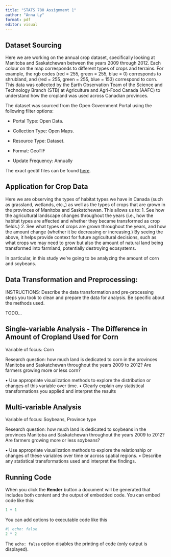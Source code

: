 ```yaml
---
title: "STATS 780 Assignment 1"
author: "Anna Ly"
format: pdf
editor: visual
---
```


## Dataset Sourcing

Here we are working on the annual crop dataset, specifically looking at Manitoba and Saskatchewan between the years 2009 through 2012. Each colour on the map corresponds to different types of crops and terrains. For example, the rgb codes (red = 255, green = 255, blue = 0) corresponds to shrubland, and (red = 255, green = 255, blue = 153) correspond to corn. This data was collected by the Earth Observation Team of the Science and Technology Branch (STB) at Agriculture and Agri-Food Canada (AAFC) to understand how the cropland was used across Canadian provinces.

The dataset was sourced from the Open Government Portal using the following filter options:

-   Portal Type: Open Data.

-   Collection Type: Open Maps.

-   Resource Type: Dataset.

-   Format: GeoTIF

-   Update Frequency: Annually

The exact geotif files can be found [here](https://open.canada.ca/data/en/dataset/ba2645d5-4458-414d-b196-6303ac06c1c9).

## Application for Crop Data

Here we are observing the types of habitat types we have in Canada (such as grassland, wetlands, etc.,) as well as the types of crops that are grown in the provinces of Manitoba and Saskatchewan. This allows us to:
1. See how the agricultural landscape changes throughout the years (i.e., how the habitat types are affected and whether they became transformed as crop fields.)
2. See what types of crops are grown throughout the years, and how the amount change (whether it be decreasing or increasing.)
By seeing the above, it helps provide context for future agricultural decisions, such as what crops we may need to grow but also the amount of natural land being transformed into farmland, potentially destroying ecosystems.

In particular, in this study we're going to be analyzing the amount of corn and soybeans.

## Data Transformation and Preprocessing:
INSTRUCTIONS: Describe the data transformation and pre-processing steps you took to clean and prepare the data for analysis. Be specific about the methods used.

TODO...

## Single-variable Analysis - The Difference in Amount of Cropland Used for Corn

Variable of focus: Corn

Research question: how much land is dedicated to corn in the provinces Manitoba and Saskatchewan throughout the years 2009 to 2012? Are farmers growing more or less corn?


• Use appropriate visualization methods to explore the distribution or changes of this
variable over time.
• Clearly explain any statistical transformations you applied and interpret the results

## Multi-variable Analysis

Variable of focus: Soybeans, Province type

Research question: how much land is dedicated to soybeans in the provinces Manitoba and Saskatchewan throughout the years 2009 to 2012? Are farmers growing more or less soybeans?

• Use appropriate visualization methods to explore the relationship or changes of these
variables over time or across spatial regions.
• Describe any statistical transformations used and interpret the findings.




## Running Code

When you click the **Render** button a document will be generated that includes both content and the output of embedded code. You can embed code like this:

```r
1 + 1
```

You can add options to executable code like this

```r
#| echo: false
2 * 2
```

The `echo: false` option disables the printing of code (only output is displayed).
